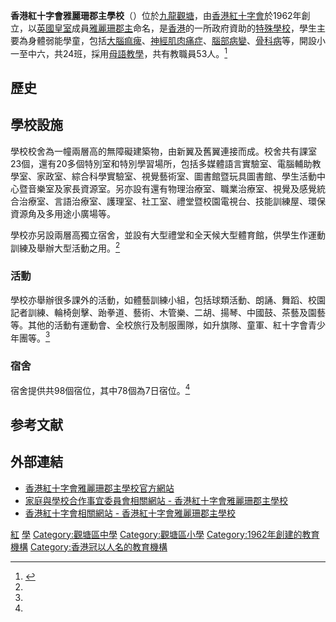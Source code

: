 {{Infobox School
| name           = 香港紅十字會雅麗珊郡主學校
| other_name     = {{lang|en|Hong Kong Red Cross Princess Alexandra School}}
| image          = [[File:Sin_Fat_Road_Red_Cross_School.JPG|280px]]
| motto          = 勤善
| established    = {{start date and age|1962}}
| type           = 津貼肢體傷殘學校
| language       = 中文
| affiliation    = [[香港紅十字會|香港紅十字會]]
| district       = [[觀塘區|觀塘區]]
| grades         = 24
| founder        = [[雅麗珊郡主_(歐志偉爵士夫人)|雅麗珊郡主]]
| supervisor      = 曾昭武先生
| principal     =  成英愉女士
| house          = 雅、麗、群、英
| staff          = 53
| students       = 240（包括98名宿生142名非宿生）
| address        = [[九龍|九龍]][[觀塘|觀塘]]復康徑8-9號
| website        = http://www.pas.edu.hk/
}}
'''香港紅十字會雅麗珊郡主學校'''（{{lang-en|Hong Kong Red Cross Princess Alexandra School}}）位於[[九龍|九龍]][[觀塘|觀塘]]，由[[香港紅十字會|香港紅十字會]]於1962年創立，以[[英國|英國]][[英國皇室|皇室]]成員[[雅麗珊郡主_(歐志偉爵士夫人)|雅麗珊郡主]]命名，是[[香港|香港]]的一所政府資助的[[特殊學校|特殊學校]]，學生主要為身體弱能學童，包括[[大腦痲痺|大腦痲痺]]、[[神經肌肉痛症|神經肌肉痛症]]、[[腦部|腦部]][[病變|病變]]、[[骨科病|骨科病]]等，開設小一至中六，共24班，採用[[母語教學|母語教學]]，共有教職員53人。<ref name=1213schreport>{{cite web|title=周年校務報告(2012/2013)|url=http://www.pas.edu.hk/04main/menu_1/114/1213schoolreport.pdf|publisher=香港紅十字會雅麗珊郡主學校}}</ref>

<gallery>
</gallery>

==歷史==
{{empty section}}

==學校設施==
學校校舍為一幢兩層高的無障礙建築物，由新翼及舊翼連接而成。校舍共有課室23個，還有20多個特別室和特別學習場所，包括多媒體語言實驗室、電腦輔助教學室、家政室、綜合科學實驗室、視覺藝術室、圖書館暨玩具圖書館、學生活動中心暨音樂室及家長資源室。另亦設有還有物理治療室、職業治療室、視覺及感覺統合治療室、言語治療室、護理室、社工室、禮堂暨校園電視台、技能訓練屋、環保資源角及多用途小廣場等。

學校亦另設兩層高獨立宿舍，並設有大型禮堂和全天候大型體育館，供學生作運動訓練及舉辦大型活動之用。<ref name=1213schreport></ref>

===活動===   
學校亦舉辦很多課外的活動，如體藝訓練小組，包括球類活動、朗誦、舞蹈、校園記者訓練、輪椅劍擊、跆拳道、藝術、木管樂、二胡、揚琴、中國鼓、茶藝及園藝等。其他的活動有運動會、全校旅行及制服團隊，如升旗隊、童軍、紅十字會青少年團等。<ref name=1213schreport></ref>

===宿舍===
宿舍提供共98個宿位，其中78個為7日宿位。<ref name=1213schreport></ref>

==参考文献==
{{reflist}}

==外部連結==
{{Commonscat|Hong Kong Red Cross Princess Alexandra School}}
*[http://www.pas.edu.hk/ 香港紅十字會雅麗珊郡主學校官方網站]
*[http://www.chsc.hk/spsp/school_detail.php?sch_id=2837 家庭與學校合作事宜委員會相關網站 - 香港紅十字會雅麗珊郡主學校]
*[https://web.archive.org/web/20141230071316/http://www.redcross.org.hk/tc/specialedu_rehabservice/parc_residentialschool.html 香港紅十字會相關網站 - 香港紅十字會雅麗珊郡主學校]

{{香港特殊學校列表}}

[[Category:香港特殊學校|紅]]
[[Category:香港紅十字會|學]]
[[Category:觀塘區中學|Category:觀塘區中學]]
[[Category:觀塘區小學|Category:觀塘區小學]]
[[Category:1962年創建的教育機構|Category:1962年創建的教育機構]]
[[Category:香港冠以人名的教育機構|Category:香港冠以人名的教育機構]]